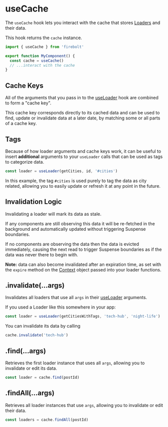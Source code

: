 <Meta
  title='Reference: useCache'
  description='API Reference for the useCache hook in Firebolt.'
/>

# useCache

The `useCache` hook lets you interact with the cache that stores [Loaders](/docs/loaders) and their data.

This hook returns the `cache` instance.

```jsx
import { useCache } from 'firebolt'

export function MyComponent() {
  const cache = useCache()
  // ...interact with the cache
}
```

## Cache Keys

All of the arguments that you pass in to the [useLoader](/docs/ref/useLoader) hook are combined to form a "cache key".

This cache key corresponds directly to its cached data and can be used to find, update or invalidate data at a later date, by matching some or all parts of a cache key.

## Tags

Because of how loader arguments and cache keys work, it can be useful to insert **additional** arguments to your `useLoader` calls that can be used as tags to categorize data.

```jsx
const loader = useLoader(getCities, id, '#cities')
```

In this example, the tag `#cities` is used purely to tag the data as city related, allowing you to easily update or refresh it at any point in the future.

## Invalidation Logic

Invalidating a loader will mark its data as stale.

If any components are still observing this data it will be re-fetched in the background and automatically updated without triggering Suspense boundaries.

If no components are observing the data then the data is evicted immediately, causing the next read to trigger Suspense boundaries as if the data was never there to begin with.

**Note:** data can also become invalidated after an expiration time, as set with the `expire` method on the [Context](/docs/ref/context) object passed into your loader functions.

## .invalidate(...args)

Invalidates all loaders that use all `args` in their [useLoader](/docs/ref/useLoader) arguments.

If you used a Loader like this somewhere in your app:

```jsx
const loader = useLoader(getCitiesWithTags, 'tech-hub', 'night-life')
```

You can invalidate its data by calling

```jsx
cache.invalidate('tech-hub')
```

## .find(...args)

Retrieves the first loader instance that uses all `args`, allowing you to invalidate or edit its data.

```jsx
const loader = cache.find(postId)
```

## .findAll(...args)

Retrieves all loader instances that use `args`, allowing you to invalidate or edit their data.

```jsx
const loaders = cache.findAll(postId)
```
